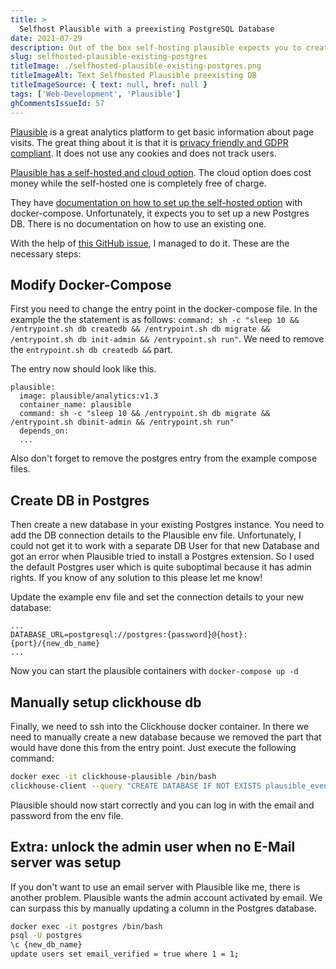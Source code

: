 ```yaml
---
title: >
  Selfhost Plausible with a preexisting PostgreSQL Database
date: 2021-07-29
description: Out of the box self-hosting plausible expects you to create a new separate Postgres database. Here is my journey to make it work with a preexisting one.
slug: selfhosted-plausible-existing-postgres
titleImage: ./selfhosted-plausible-existing-postgres.png
titleImageAlt: Text Selfhosted Plausible preexisting DB
titleImageSource: { text: null, href: null }
tags: ['Web-Development', 'Plausible']
ghCommentsIssueId: 57
---
```


[Plausible](https://plausible.io/) is a great analytics platform to get basic information about page visits. The great thing about it is that it is [privacy friendly and GDPR compliant](https://plausible.io/privacy-focused-web-analytics). It does not use any cookies and does not track users.

[Plausible has a self-hosted and cloud option](https://plausible.io/self-hosted-web-analytics). The cloud option does cost money while the self-hosted one is completely free of charge.

They have [documentation on how to set up the self-hosted option](https://plausible.io/docs/self-hosting) with docker-compose. Unfortunately, it expects you to set up a new Postgres DB. There is no documentation on how to use an existing one.

With the help of [this GitHub issue](https://github.com/plausible/analytics/issues/405), I managed to do it. These are the necessary steps:

## Modify Docker-Compose

First you need to change the entry point in the docker-compose file. In the example the the statement is as follows: `command: sh -c "sleep 10 && /entrypoint.sh db createdb && /entrypoint.sh db migrate && /entrypoint.sh db init-admin && /entrypoint.sh run"`. We need to remove the `entrypoint.sh db createdb &&` part.

The entry now should look like this.

```docker-compose
plausible:
  image: plausible/analytics:v1.3
  container_name: plausible
  command: sh -c "sleep 10 && /entrypoint.sh db migrate && /entrypoint.sh dbinit-admin && /entrypoint.sh run"
  depends_on:
  ...
```

Also don't forget to remove the postgres entry from the example compose files.

## Create DB in Postgres

Then create a new database in your existing Postgres instance. You need to add the DB connection details to the Plausible env file. Unfortunately, I could not get it to work with a separate DB User for that new Database and got an error when Plausible tried to install a Postgres extension. So I used the default Postgres user which is quite suboptimal because it has admin rights. If you know of any solution to this please let me know!

Update the example env file and set the connection details to your new database:

```env
...
DATABASE_URL=postgresql://postgres:{password}@{host}:{port}/{new_db_name}
...
```

Now you can start the plausible containers with `docker-compose up -d`

## Manually setup clickhouse db

Finally, we need to ssh into the Clickhouse docker container. In there we need to manually create a new database because we removed the part that would have done this from the entry point. Just execute the following command:

```sh
docker exec -it clickhouse-plausible /bin/bash
clickhouse-client --query "CREATE DATABASE IF NOT EXISTS plausible_events_db"
```

Plausible should now start correctly and you can log in with the email and password from the env file.

## Extra: unlock the admin user when no E-Mail server was setup

If you don't want to use an email server with Plausible like me, there is another problem. Plausible wants the admin account activated by email. We can surpass this by manually updating a column in the Postgres database.

```sh
docker exec -it postgres /bin/bash
psql -U postgres
\c {new_db_name}
update users set email_verified = true where 1 = 1;
```
